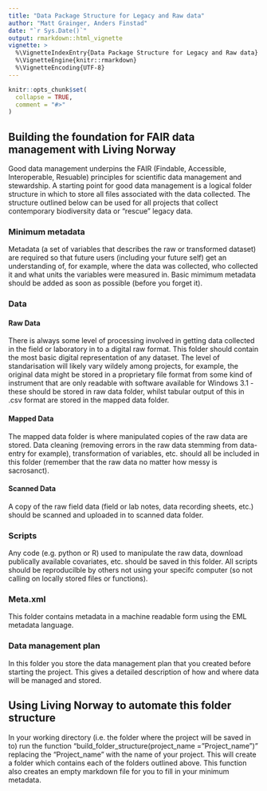 ```yaml
---
title: "Data Package Structure for Legacy and Raw data"
author: "Matt Grainger, Anders Finstad"
date: "`r Sys.Date()`"
output: rmarkdown::html_vignette
vignette: >
  %\VignetteIndexEntry{Data Package Structure for Legacy and Raw data}
  %\VignetteEngine{knitr::rmarkdown}
  %\VignetteEncoding{UTF-8}
---
```


```r
knitr::opts_chunk$set(
  collapse = TRUE,
  comment = "#>"
)
```

## Building the foundation for FAIR data management with Living Norway

Good data management underpins the FAIR (Findable, Accessible, Interoperable, Resuable) principles for scientific data management and stewardship. A starting point for good data management is a logical folder structure in which to store all files associated with the data collected. The structure outlined below can be used for all projects that collect contemporary biodiversity data or "rescue" legacy data. 

### Minimum metadata

Metadata (a set of variables that describes the raw or transformed dataset) are required so that future users (including your future self) get an understanding of, for example, where the data was collected, who collected it and what units the variables were measured in. Basic mimimum metadata should be added as soon as possible (before you forget it). 

### Data

#### Raw Data

There is always some level of processing involved in getting data collected in the field or laboratory in to a digital raw format. This folder should contain the most basic digital representation of any dataset. The level of standarisation will likely vary wildely among projects, for example, the original data might be stored in a proprietary file format from some kind of instrument that are only readable with software available for Windows 3.1 - these should be stored in raw data folder, whilst tabular output of this in .csv format are stored in the mapped data folder.

#### Mapped Data

The mapped data folder is where manipulated copies of the raw data are stored. Data cleaning (removing errors in the raw data stemming from data-entry for example), transformation of variables, etc. should all be included in this folder (remember that the raw data no matter how messy is sacrosanct).

#### Scanned Data

A copy of the raw field data (field or lab notes, data recording sheets, etc.) should be scanned and uploaded in to scanned data folder. 

### Scripts

Any code (e.g. python or R) used to manipulate the raw data, download publically available covariates, etc. should be saved in this folder. All scripts should be reproducilble by others not using your specifc computer (so not calling on locally stored files or functions). 

### Meta.xml

This folder contains metadata in a machine readable form using the EML metadata language.

### Data management plan
In this folder you store the data management plan that you created before starting the project. This gives a detailed description of how and where data will be managed and stored.


## Using Living Norway to automate this folder structure

In your working directory (i.e. the folder where the project will be saved in to) run the function "build_folder_structure(project_name = "Project_name")" replacing the "Project_name" with the name of your project. This will create a folder which contains each of the folders outlined above. This function also creates an empty markdown file for you to fill in your minimum metadata. 
 

